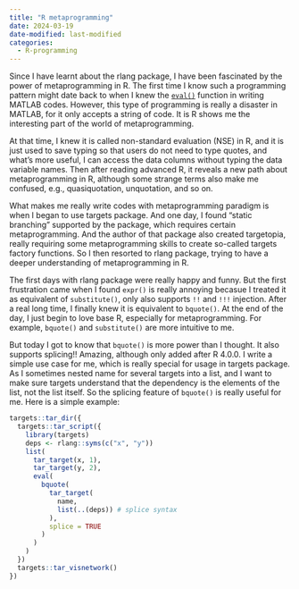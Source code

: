 ```yaml
---
title: "R metaprogramming"
date: 2024-03-19
date-modified: last-modified
categories:
  - R-programming
---
```


Since I have learnt about the rlang package, I have been fascinated by the power of metaprogramming in R. The first time I know such a programming pattern might date back to when I knew the [`eval()`](https://ww2.mathworks.cn/help/matlab/ref/eval.html) function in writing MATLAB codes. However, this type of programming is really a disaster in MATLAB, for it only accepts a string of code. It is R shows me the interesting part of the world of metaprogramming.

At that time, I knew it is called non-standard evaluation (NSE) in R, and it is just used to save typing so that users do not need to type quotes, and what's more useful, I can access the data columns without typing the data variable names. Then after reading advanced R, it reveals a new path about metaprogramming in R, although some strange terms also make me confused, e.g., quasiquotation, unquotation, and so on.

What makes me really write codes with metaprogramming paradigm is when I began to use targets package. And one day, I found "static branching" supported by the package, which requires certain metaprogramming. And the author of that package also created targetopia, really requiring some metaprogramming skills to create so-called targets factory functions. So I then resorted to rlang package, trying to have a deeper understanding of metaprogramming in R.

The first days with rlang package were really happy and funny. But the first frustration came when I found `expr()` is really annoying becasue I treated it as equivalent of `substitute()`, only also supports `!!` and `!!!` injection. After a real long time, I finally knew it is equivalent to `bquote()`. At the end of the day, I just begin to love base R, especially for metaprogramming. For example, `bquote()` and `substitute()` are more intuitive to me.

But today I got to know that `bquote()` is more power than I thought. It also supports splicing!! Amazing, although only added after R 4.0.0. I write a simple use case for me, which is really special for usage in targets package. As I sometimes nested name for several targets into a list, and I want to make sure targets understand that the dependency is the elements of the list, not the list itself. So the splicing feature of `bquote()` is really useful for me. Here is a simple example:

```r
targets::tar_dir({
  targets::tar_script({
    library(targets)
    deps <- rlang::syms(c("x", "y"))
    list(
      tar_target(x, 1),
      tar_target(y, 2),
      eval(
        bquote(
          tar_target(
            name,
            list(..(deps)) # splice syntax
          ),
          splice = TRUE
        )
      )
    )
  })
  targets::tar_visnetwork()
})
```
